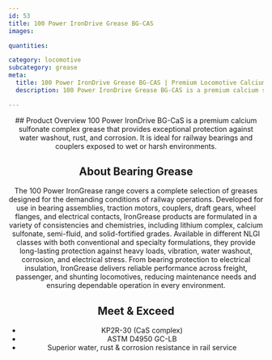 ```yaml
---
id: 53
title: 100 Power IronDrive Grease BG-CAS
images:

quantities:

category: locomotive
subcategory: grease
meta:
  title: 100 Power IronDrive Grease BG-CAS | Premium Locomotive Calcium Sulfonate Grease
  description: 100 Power IronDrive Grease BG-CAS is a premium calcium sulfonate complex grease for locomotive axle bearings, couplers, and draft gears. It provides exceptional protection against water washout, rust, and corrosion, ensuring reliable performance in harsh or wet environments. Meets KP2R-30 (CaS complex) and ASTM D4950 GC-LB standards for dependable operation in freight, passenger, and shunting locomotives.

---
```


<Header>
  ## Product Overview
  100 Power IronDrive BG-CaS is a premium calcium sulfonate complex grease that provides exceptional protection against water washout, rust, and corrosion. It is ideal for railway bearings and couplers exposed to wet or harsh environments.

  ## About Bearing Grease
  The 100 Power IronGrease range covers a complete selection of greases designed for the demanding conditions of railway operations. Developed for use in bearing assemblies, traction motors, couplers, draft gears, wheel flanges, and electrical contacts, IronGrease products are formulated in a variety of consistencies and chemistries, including lithium complex, calcium sulfonate, semi-fluid, and solid-fortified grades. Available in different NLGI classes with both conventional and specialty formulations, they provide long-lasting protection against heavy loads, vibration, water washout, corrosion, and electrical stress. From bearing protection to electrical insulation, IronGrease delivers reliable performance across freight, passenger, and shunting locomotives, reducing maintenance needs and ensuring dependable operation in every environment.

  ## Meet & Exceed
  - KP2R-30 (CaS complex)
  - ASTM D4950 GC-LB
  - Superior water, rust & corrosion resistance in rail service

</Header>
